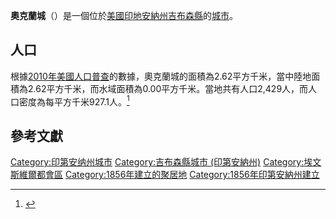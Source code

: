{{noteTA
|G1=USState
|G2=地名
|G3=Unit
}}
{{Infobox settlement
|official_name = 奧克蘭城
|native_name = Oakland City
|settlement_type = [[城市|城市]]
|image_skyline = Oakland City, Indiana.jpg
|imagesize = 250px
|image_map = Gibson County Indiana Incorporated and Unincorporated areas Oakland City Highlighted 1855710.svg
|mapsize = 250px
|subdivision_type = [[世界政區索引|國家]]
|subdivision_type1 = [[美国州份|州份]]
|subdivision_type2 = [[印地安納州行政区划|縣]]
|subdivision_name = [[美国|美国]]
|subdivision_name1 = [[印地安納州|印地安納州]]
|subdivision_name2 = [[吉布森縣_(印地安納州)|吉布森縣]]
|elevation_ft = 463
|elevation_m = 141
|timezone = [[北美中部时区|CST]]
|area_total_km2 = 2.62
|area_land_km2 = 2.62
|area_water_km2 = 0.00
|area_total_sq_mi = 
|area_land_sq_mi = 
|area_water_sq_mi = 
|population_as_of = [[2010年美國人口普查|2010]]
|population_footnotes = 
|population_total = 2429
|population_density_km2 = auto
|population_density_sq_mi = auto
|utc_offset = -6
|coordinates = {{coord|38|20|17|N|87|20|50|W|type:city_region:US|display=inline,title}}
| coor_pinpoint = 
| coordinates_footnotes = 
|timezone_DST = CDT
|utc_offset_DST = -5
|postal_code_type = [[美國郵區編號|郵區編號]]
|postal_code = 47660
|area_code = {{link-en|北美電話區號812與930|Area code 812 and 930|812 & 930}}
|blank_name = [[地名信息系统|GNIS ID]]
|blank_info = 440470<ref name="GNIS">{{cite gnis|440470|Oakland City}}</ref>
}}
'''奧克蘭城'''（{{lang-en|Oakland City}}）是一個位於[[美國|美國]][[印地安納州|印地安納州]][[吉布森縣_(印地安納州)|吉布森縣]]的[[城市|城市]]。

== 人口 ==
根據[[2010年美國人口普查|2010年美國人口普查]]的數據，奧克蘭城的面積為2.62平方千米，當中陸地面積為2.62平方千米，而水域面積為0.00平方千米。當地共有人口2,429人，而人口密度為每平方千米927.1人。<ref name="GR8">{{cite web|url=http://factfinder2.census.gov|publisher=[[美国人口调查局|美国人口调查局]]|accessdate=2011-05-14|title=American FactFinder|archive-date=2013-09-11|archive-url=https://web.archive.org/web/20130911234518/http://factfinder2.census.gov/|dead-url=no}}</ref>

== 參考文獻 ==
{{reflist}}

{{吉布森縣 (印地安納州)}}
{{Authority control}}

{{DEFAULTSORT:Oakland City, Indiana}}
[[Category:印第安纳州城市|Category:印第安纳州城市]]
[[Category:吉布森縣城市_(印第安納州)|Category:吉布森縣城市 (印第安納州)]]
[[Category:埃文斯維爾都會區|Category:埃文斯維爾都會區]]
[[Category:1856年建立的聚居地|Category:1856年建立的聚居地]]
[[Category:1856年印第安納州建立|Category:1856年印第安納州建立]]

{{Indiana-geo-stub}}